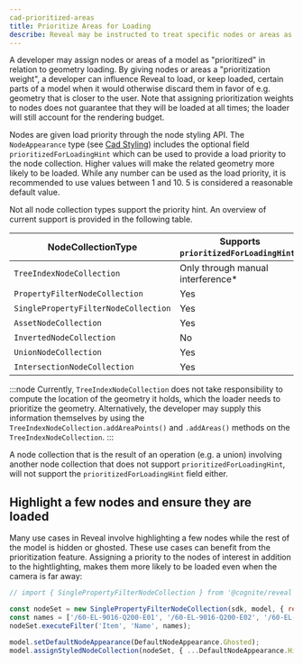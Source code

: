 ```yaml
---
cad-prioritized-areas
title: Prioritize Areas for Loading
describe: Reveal may be instructed to treat specific nodes or areas as "prioritized" with regards to geometry streaming.
---
```



A developer may assign nodes or areas of a model as "prioritized" in relation to geometry loading.
By giving nodes or areas a "prioritization weight", a developer can influence Reveal to load, or keep loaded, certain parts of a model when it would otherwise discard them in favor of e.g. geometry that is closer to the user. Note that assigning prioritization weights to nodes does not guarantee that they will be loaded at all times; the loader will still account for the rendering budget.

Nodes are given load priority through the node styling API. The `NodeAppearance` type (see [Cad Styling](cad-styling)) includes the optional field `prioritizedForLoadingHint` which can be used to provide a load priority to the node collection. Higher values will make the related geometry more likely to be loaded. While any number can be used as the load priority, it is recommended to use values between 1 and 10. 5 is considered a reasonable default value.

Not all node collection types support the priority hint. An overview of current support is provided in the following table.

| NodeCollectionType                   | Supports `prioritizedForLoadingHint`? |
| ------------------------------------ | ------------------------------------- |
| `TreeIndexNodeCollection`            | Only through manual interference*     |
| `PropertyFilterNodeCollection`       | Yes                                   |
| `SinglePropertyFilterNodeCollection` | Yes                                   |
| `AssetNodeCollection`                | Yes                                   |
| `InvertedNodeCollection`             | No                                    |
| `UnionNodeCollection`                | Yes                                   |
| `IntersectionNodeCollection`         | Yes                                   |

:::node
Currently, `TreeIndexNodeCollection` does not take responsibility to compute the location of the geometry it holds, which the loader needs to prioritize the geometry. Alternatively, the developer may supply this information themselves by using the `TreeIndexNodeCollection.addAreaPoints()` and `.addAreas()` methods on the `TreeIndexNodeCollection`.
:::

A node collection that is the result of an operation (e.g. a union) involving another node collection that does not support `prioritizedForLoadingHint`, will not support the `prioritizedForLoadingHint` field either.

## Highlight a few nodes and ensure they are loaded

Many use cases in Reveal involve highlighting a few nodes while the rest of the model is hidden or ghosted. These use cases can benefit from the prioritization feature. Assigning a priority to the nodes of interest in addition to the hightlighting, makes them more likely to be loaded even when the camera is far away:

```js
// import { SinglePropertyFilterNodeCollection } from '@cognite/reveal'

const nodeSet = new SinglePropertyFilterNodeCollection(sdk, model, { requestPartitions: 10 });
const names = ['/60-EL-9016-Q200-E01', '/60-EL-9016-Q200-E02', '/60-EL-9016-Q200-E03'];
nodeSet.executeFilter('Item', 'Name', names);

model.setDefaultNodeAppearance(DefaultNodeAppearance.Ghosted);
model.assignStyledNodeCollection(nodeSet, { ...DefaultNodeAppearance.Highlighted, prioritizedForLoadingHint: 5 });
```
